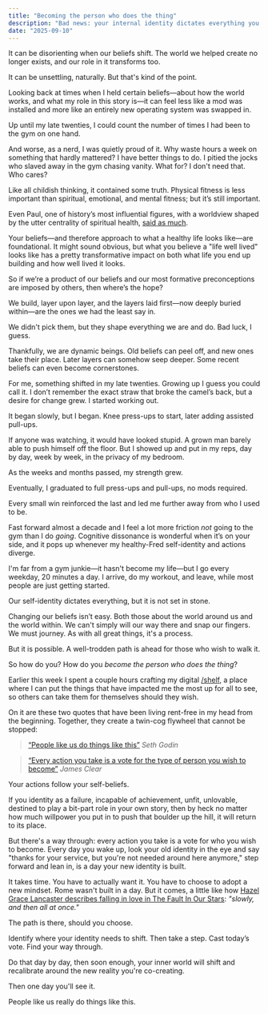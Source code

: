 ```yaml
---
title: "Becoming the person who does the thing"
description: "Bad news: your internal identity dictates everything you do. Good news: you can change it"
date: "2025-09-10"
---
```


<Tweet id="1965662575368265755" />

It can be disorienting when our beliefs shift. The world we helped create no longer exists, and our role in it transforms too.

It can be unsettling, naturally. But that's kind of the point.

Looking back at times when I held certain beliefs—about how the world works, and what my role in this story is—it can feel less like a mod was installed and more like an entirely new operating system was swapped in.

Up until my late twenties, I could count the number of times I had been to the gym on one hand.

And worse, as a nerd, I was quietly proud of it. Why waste hours a week on something that hardly mattered? I have better things to do. I pitied the jocks who slaved away in the gym chasing vanity. What for? I don't need that. Who cares?

Like all childish thinking, it contained some truth. Physical fitness is less important than spiritual, emotional, and mental fitness; but it’s still important.

Even Paul, one of history’s most influential figures, with a worldview shaped by the utter centrality of spiritual health, <a href="https://www.bible.com/bible/111/1TI.4.8.NIV" target="_blank">said as much</a>.

Your beliefs—and therefore approach to what a healthy life looks like—are foundational. It might sound obvious, but what you believe a "life well lived" looks like has a pretty transformative impact on both what life you end up building and how well lived it looks.

So if we’re a product of our beliefs and our most formative preconceptions are imposed by others, then where’s the hope?

We build, layer upon layer, and the layers laid first—now deeply buried within—are the ones we had the least say in.

We didn't pick them, but they shape everything we are and do. Bad luck, I guess.

Thankfully, we are dynamic beings. Old beliefs can peel off, and new ones take their place. Later layers can somehow seep deeper. Some recent beliefs can even become cornerstones.

For me, something shifted in my late twenties. Growing up I guess you could call it. I don’t remember the exact straw that broke the camel’s back, but a desire for change grew. I started working out.

It began slowly, but I began. Knee press-ups to start, later adding assisted pull-ups.

If anyone was watching, it would have looked stupid. A grown man barely able to push himself off the floor. But I showed up and put in my reps, day by day, week by week, in the privacy of my bedroom.

As the weeks and months passed, my strength grew.

Eventually, I graduated to full press-ups and pull-ups, no mods required.

Every small win reinforced the last and led me further away from who I used to be.

Fast forward almost a decade and I feel a lot more friction _not_ going to the gym than I do _going_. Cognitive dissonance is wonderful when it’s on your side, and it pops up whenever my healthy-Fred self-identity and actions diverge.

I'm far from a gym junkie—it hasn't become my life—but I go every weekday, 20 minutes a day. I arrive, do my workout, and leave, while most people are just getting started.

Our self-identity dictates everything, but it is not set in stone.

Changing our beliefs isn’t easy. Both those about the world around us and the world within. We can't simply will our way there and snap our fingers. We must journey. As with all great things, it's a process.

But it is possible. A well-trodden path is ahead for those who wish to walk it.

So how do you? How do you _become the person who does the thing_?

Earlier this week I spent a couple hours crafting my digital <a href="/shelf" target="_blank">/shelf</a>, a place where I can put the things that have impacted me the most up for all to see, so others can take them for themselves should they wish.

On it are these two quotes that have been living rent-free in my head from the beginning. Together, they create a twin-cog flywheel that cannot be stopped:

> <a href="https://seths.blog/2013/07/people-like-us-do-stuff-like-this/" target="_blank">&ldquo;People like us do things like this&rdquo;</a>
> <cite>Seth Godin</cite>

> <a href="https://jamesclear.com/quotes/every-action-you-take-is-a-vote-for-the-type-of-person-you-wish-to-become" target="_blank">&ldquo;Every action you take is a vote for the type of person you wish to become&rdquo;</a>
> <cite>James Clear</cite>

Your actions follow your self-beliefs.

If you identity as a failure, incapable of achievement, unfit, unlovable, destined to play a bit-part role in your own story, then by heck no matter how much willpower you put in to push that boulder up the hill, it will return to its place.

But there's a way through: every action you take is a vote for who you wish to become. Every day you wake up, look your old identity in the eye and say "thanks for your service, but you're not needed around here anymore," step forward and lean in, is a day your new identity is built.

It takes time. You have to actually want it. You have to choose to adopt a new mindset. Rome wasn't built in a day. But it comes, a little like how <a href="https://quoteinvestigator.com/2018/08/08/all-at-once/" rel="nofollow noreferrer" target="_blank">Hazel Grace Lancaster describes falling in love in The Fault In Our Stars</a>: _"slowly, and then all at once."_

The path is there, should you choose.

Identify where your identity needs to shift. Then take a step. Cast today’s vote. Find your way through.

Do that day by day, then soon enough, your inner world will shift and recalibrate around the new reality you're co-creating.

Then one day you'll see it.

People like us really do things like this.
